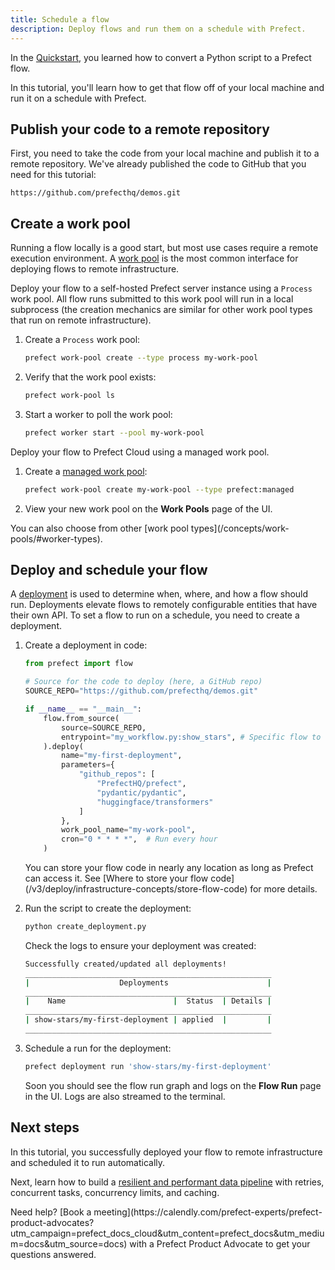 ```yaml
---
title: Schedule a flow
description: Deploy flows and run them on a schedule with Prefect.
---
```


In the [Quickstart](/v3/get-started/quickstart), you learned how to convert a Python script to a Prefect flow.

In this tutorial, you'll learn how to get that flow off of your local machine and run it on a schedule with Prefect.

## Publish your code to a remote repository

First, you need to take the code from your local machine and publish it to a remote repository.
We've already published the code to GitHub that you need for this tutorial:

```
https://github.com/prefecthq/demos.git
```

## Create a work pool

Running a flow locally is a good start, but most use cases require a remote execution environment.
A [work pool](/v3/deploy/infrastructure-concepts/work-pools/) is the most common interface for deploying flows to remote infrastructure.

<Tabs>
  <Tab title="Self-hosted">

Deploy your flow to a self-hosted Prefect server instance using a `Process` work pool.
All flow runs submitted to this work pool will run in a local subprocess (the creation mechanics are similar for other work pool types that run on remote infrastructure).

1. Create a `Process` work pool:

   ```bash
   prefect work-pool create --type process my-work-pool
   ```

1. Verify that the work pool exists:

   ```bash
   prefect work-pool ls
   ```

1. Start a worker to poll the work pool:

   ```bash
   prefect worker start --pool my-work-pool
   ```

  </Tab>
  <Tab title="Prefect Cloud">
Deploy your flow to Prefect Cloud using a managed work pool.

1. Create a [managed work pool](/v3/deploy/infrastructure-concepts/work-pools):

   ```bash
   prefect work-pool create my-work-pool --type prefect:managed
   ```

1. View your new work pool on the **Work Pools** page of the UI.
  </Tab>
</Tabs>
  
<Tip>
You can also choose from other [work pool types](/concepts/work-pools/#worker-types).
</Tip>

## Deploy and schedule your flow

A [deployment](/v3/deploy/infrastructure-examples/docker/) is used to determine when, where, and how a flow should run.
Deployments elevate flows to remotely configurable entities that have their own API.
To set a flow to run on a schedule, you need to create a deployment.

1. Create a deployment in code:

   ```python create_deployment.py
   from prefect import flow

   # Source for the code to deploy (here, a GitHub repo)
   SOURCE_REPO="https://github.com/prefecthq/demos.git"

   if __name__ == "__main__":
       flow.from_source(
           source=SOURCE_REPO,
           entrypoint="my_workflow.py:show_stars", # Specific flow to run
       ).deploy(
           name="my-first-deployment",
           parameters={
               "github_repos": [
                   "PrefectHQ/prefect",
                   "pydantic/pydantic",
                   "huggingface/transformers"
               ]
           },
           work_pool_name="my-work-pool",
           cron="0 * * * *",  # Run every hour
       )
   ```

   <Tip>
   You can store your flow code in nearly any location as long as Prefect can access it.
   See [Where to store your flow code](/v3/deploy/infrastructure-concepts/store-flow-code) for more details.
   </Tip>

1. Run the script to create the deployment:

   ```bash
   python create_deployment.py
   ```

   Check the logs to ensure your deployment was created:

   ```bash
   Successfully created/updated all deployments!
   _______________________________________________________
   |                    Deployments                      |
   _______________________________________________________
   |    Name                        |  Status  | Details |
   _______________________________________________________
   | show-stars/my-first-deployment | applied  |         |
   _______________________________________________________
   ```

1. Schedule a run for the deployment:

   ```bash
   prefect deployment run 'show-stars/my-first-deployment'
   ```

   Soon you should see the flow run graph and logs on the **Flow Run** page in the UI.
   Logs are also streamed to the terminal.

## Next steps

In this tutorial, you successfully deployed your flow to remote infrastructure and scheduled it to run automatically.

Next, learn how to build a [resilient and performant data pipeline](/v3/tutorials/pipelines) with retries, concurrent tasks, concurrency limits, and caching.

<Tip>
Need help? [Book a meeting](https://calendly.com/prefect-experts/prefect-product-advocates?utm_campaign=prefect_docs_cloud&utm_content=prefect_docs&utm_medium=docs&utm_source=docs) with a Prefect Product Advocate to get your questions answered.
</Tip>
